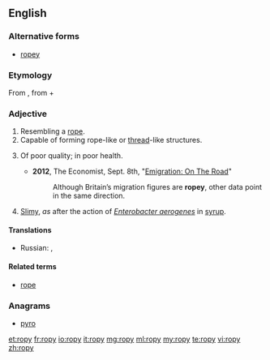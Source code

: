 ==English==

===Alternative forms===
* [[ropey]]

===Etymology===
From {{etyl|enm|en}} {{term|ropy||lang=enm}}, from {{term|rope||lang=enm}} + {{term|-y||lang=enm}}

===Adjective===
{{en-adj|er|more}}

# Resembling a [[rope]].
# Capable of forming rope-like or [[thread]]-like structures.
# {{context|British|colloquial|lang=en}} Of poor quality; in poor health.
#*'''2012''', The Economist, Sept. 8th, "[http://www.economist.com/node/21562230 Emigration: On The Road]"
#*:Although Britain’s migration figures are '''ropey''', other data point in the same direction.
# {{context|of [[milk]] or another liquid|lang=en}} [[slimy|Slimy]], ''as'' after the action of ''[[Enterobacter aerogenes]]'' in [[syrup]].
====Translations====
{{trans-top|of poor quality; in poor health}}
* Russian: {{t+|ru|скверный|n|tr=skvérnyj|sc=Cyrl}}, {{t+|ru|неудовлетворительный|m|tr=neudovletvorítel'nyj|sc=Cyrl}}
{{trans-mid}}
{{trans-bottom}}


====Related terms====
* [[rope]]

===Anagrams===
* [[pyro#English|pyro]]

[[et:ropy]]
[[fr:ropy]]
[[io:ropy]]
[[it:ropy]]
[[mg:ropy]]
[[ml:ropy]]
[[my:ropy]]
[[te:ropy]]
[[vi:ropy]]
[[zh:ropy]]